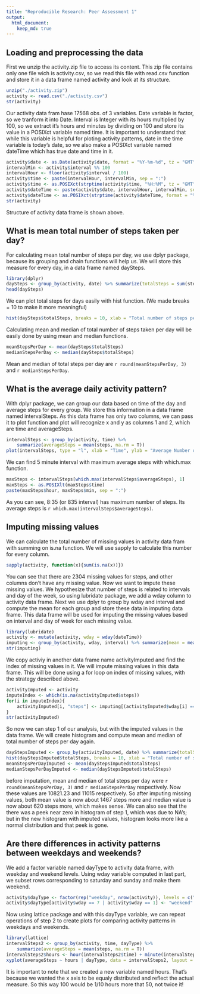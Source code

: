 ```yaml
---
title: "Reproducible Research: Peer Assessment 1"
output: 
  html_document:
    keep_md: true
---
```



## Loading and preprocessing the data
First we unzip the activity.zip file to access its content. This zip file contains only one file wich is activity.csv,
so we read this file with read.csv function and store it in a data frame named activity and look at its structure.

```r
unzip("./activity.zip")
activity <- read.csv("./activity.csv")
str(activity)
```

Our activity data fram hase 17568 obs. of  3 variables. Date variable is factor, so we tranform it into Date. Interval
is Integer with its hours multiplied by 100, so we extract it's hours and minutes by dividing on 100 and store its value
in a POSIXct variable named time. It is important to understand that while this variable is helpful for ploting activity
patterns, date in the time variable is today's date, so we also make a POSIXct variable named dateTime which has true
date and time in it.

```r
activity$date <- as.Date(activity$date, format = "%Y-%m-%d", tz = "GMT")
intervalMin <- activity$interval %% 100
intervalHour <- floor(activity$interval / 100)
activity$time <- paste(intervalHour, intervalMin, sep = ":")
activity$time <- as.POSIXct(strptime(activity$time, "%H:%M", tz = "GMT"))
activity$dateTime <- paste(activity$date, intervalHour, intervalMin, sep = " ")
activity$dateTime <- as.POSIXct(strptime(activity$dateTime, format = "%Y-%m-%d %H %M", tz = "GMT"))
str(activity)
```

Structure of activity data frame is shown above.

## What is mean total number of steps taken per day?
For calculating mean total number of steps per day, we use dplyr package, because its grouping and chain functions will
help us. We will store this measure for every day, in a data frame named daySteps.

```r
library(dplyr)
daySteps <- group_by(activity, date) %>% summarize(totalSteps = sum(steps, na.rm = T))
head(daySteps)
```

We can plot total steps for days easily with hist function. (We made breaks = 10 to make it more meaningful)

```r
hist(daySteps$totalSteps, breaks = 10, xlab = "Total number of steps per day", main = "Histogram of total number of steps per day")
```

Calculating mean and median of total number of steps taken per day will be easily done by using mean and median functions.

```r
meanStepsPerDay <- mean(daySteps$totalSteps)
medianStepsPerDay <- median(daySteps$totalSteps)
```

Mean and median of total steps per day are `r round(meanStepsPerDay, 3)` and `r medianStepsPerDay`.

## What is the average daily activity pattern?

With dplyr package, we can group our data based on time of the day and average steps for every group. We store this
information in a data frame named intervalSteps. As this data frame has only two columns, we can pass it to plot function
and plot will recognize x and y as columns 1 and 2, which are time and averageSteps.

```r
intervalSteps <- group_by(activity, time) %>%
    summarize(averageSteps = mean(steps, na.rm = T))
plot(intervalSteps, type = "l", xlab = "Time", ylab = "Average Number of Steps", main = "Average number of steps during the day")
```

We can find 5 minute interval with maximum average steps with which.max function.

```r
maxSteps <- intervalSteps[which.max(intervalSteps$averageSteps), 1]
maxSteps <- as.POSIXlt(maxSteps$time)
paste(maxSteps$hour, maxSteps$min, sep = ":")
```

As you can see, 8:35 (or 835 interval) has maximum number of steps. Its average steps is `r which.max(intervalSteps$averageSteps)`.

## Imputing missing values

We can calculate the total number of missing values in activity data fram with summing on is.na function. We will use
sapply to calculate this number for every column.

```r
sapply(activity, function(x){sum(is.na(x))})
```

You can see that there are 2304 missing values for steps, and other columns don't have any missing value.
Now we want to impute these missing values. We hypothesize that number of steps is related to intervals and day of the
week, so using lubridate package, we add a wday column to activity data frame. Next we use dplyr to group by wday and
interval and compute the mean for each group and store these data in imputing data frame. This data frame will be used
for imputing the missing values based on interval and day of week for each missing value.

```r
library(lubridate)
activity <- mutate(activity, wday = wday(dateTime))
imputing <- group_by(activity, wday, interval) %>% summarize(mean = mean(steps, na.rm = T))
str(imputing)
```

We copy activiy in another data frame name activityImputed and find the index of missing values in it. We will impute
missing values in this data frame. This will be done using a for loop on index of missing values, with the strategy
described above.

```r
activityImputed <- activity
imputeIndex <- which(is.na(activityImputed$steps))
for(i in imputeIndex){
    activityImputed[i, "steps"] <- imputing[(activityImputed$wday[i] == imputing$wday) & (activityImputed$interval[i] == imputing$interval), 3]
}
str(activityImputed)
```

So now we can step 1 of our analysis, but with the imputed values in the data frame. We will create histogram and compute
mean and median of total number of steps per day again.

```r
dayStepsImputed <- group_by(activityImputed, date) %>% summarize(totalSteps = round(sum(steps), digits = 0))
hist(dayStepsImputed$totalSteps, breaks = 10, xlab = "Total number of steps per day", main = "Histogram of total number of steps per day")
meanStepsPerDayImputed <- mean(dayStepsImputed$totalSteps)
medianStepsPerDayImputed <- median(dayStepsImputed$totalSteps)
```

before imputation, mean and median of total steps per day were `r round(meanStepsPerDay, 3)` and `r medianStepsPerDay` respectively.
Now these values are 10821.23 and 11015 respectively. So after imputing missing
values, both mean value is now about 1467 steps more and median value is now about 620 steps more, which makes sense.
We can also see that the there was a peek near zero in histogram of step 1, which was due to NA's; but in the new histogram
with imputed values, histogram looks more like a normal distribution  and that peek is gone.

## Are there differences in activity patterns between weekdays and weekends?

We add a factor variable named dayType to activity data frame, with weekday and weekend levels. Using wday variable computed
in last part, we subset rows corresponding to saturday and sunday and make them weekend.

```r
activity$dayType <- factor(rep("weekday", nrow(activity)), levels = c("weekday", "weekend"))
activity$dayType[activity$wday == 7 | activity$wday == 1] <- "weekend"
```

Now using lattice package and with this dayType variable, we can repeat operations of step 2 to create plots for comparing
activity patterns in weekdays and weekends.

```r
library(lattice)
intervalSteps2 <- group_by(activity, time, dayType) %>%
    summarize(averageSteps = mean(steps, na.rm = T))
intervalSteps2$hours <- hour(intervalSteps2$time) + minute(intervalSteps2$time)/60
xyplot(averageSteps ~ hours | dayType, data = intervalSteps2, layout = c(1, 2), type = "l", xlab = "Time (hours)", ylab = "Number of Steps", main = "Average number of steps during the day")
```

It is important to note that we created a new variable named hours. That's because we wanted the x axis to be equaly
distributed and reflect the actual measure. So this way 100 would be 1/10 hours more that 50, not twice it!